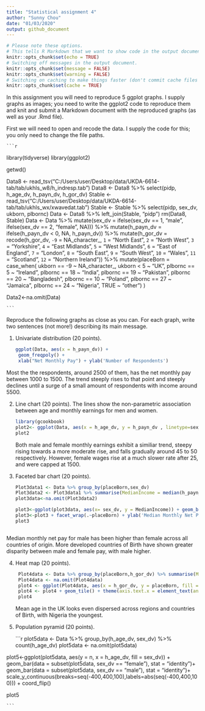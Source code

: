 ```yaml
---
title: "Statistical assignment 4"
author: "Sunny Chou"
date: "01/03/2020"
output: github_document
---
```


```r
# Please note these options.
# This tells R Markdown that we want to show code in the output document.
knitr::opts_chunk$set(echo = TRUE)
# Switching off messages in the output document. 
knitr::opts_chunk$set(message = FALSE)
knitr::opts_chunk$set(warning = FALSE)
# Switching on caching to make things faster (don't commit cache files on Github).
knitr::opts_chunk$set(cache = TRUE)
```

In this assignment you will need to reproduce 5 ggplot graphs. I supply graphs as images; you need to write the ggplot2 code to reproduce them and knit and submit a Markdown document with the reproduced graphs (as well as your .Rmd file).

First we will need to open and recode the data. I supply the code for this; you only need to change the file paths.

    ```r
library(tidyverse)
library(ggplot2)
    
getwd()

Data8 <- read_tsv("C:/Users/user/Desktop/data/UKDA-6614-tab/tab/ukhls_w8/h_indresp.tab")
Data8 <- Data8 %>%
        select(pidp, h_age_dv, h_payn_dv, h_gor_dv)
Stable <- read_tsv("C:/Users/user/Desktop/data/UKDA-6614-tab/tab/ukhls_wx/xwavedat.tab")
Stable <- Stable %>%
        select(pidp, sex_dv, ukborn, plbornc)
Data <- Data8 %>% left_join(Stable, "pidp")
rm(Data8, Stable)
Data <- Data %>%
        mutate(sex_dv = ifelse(sex_dv == 1, "male",
                           ifelse(sex_dv == 2, "female", NA))) %>%
        mutate(h_payn_dv = ifelse(h_payn_dv < 0, NA, h_payn_dv)) %>%
        mutate(h_gor_dv = recode(h_gor_dv,
                         `-9` = NA_character_,
                         `1` = "North East",
                         `2` = "North West",
                         `3` = "Yorkshire",
                         `4` = "East Midlands",
                         `5` = "West Midlands",
                         `6` = "East of England",
                         `7` = "London",
                         `8` = "South East",
                         `9` = "South West",
                         `10` = "Wales",
                         `11` = "Scotland",
                         `12` = "Northern Ireland")) %>%
        mutate(placeBorn = case_when(
                ukborn  == -9 ~ NA_character_,
                ukborn < 5 ~ "UK",
                plbornc == 5 ~ "Ireland",
                plbornc == 18 ~ "India",
                plbornc == 19 ~ "Pakistan",
                plbornc == 20 ~ "Bangladesh",
                plbornc == 10 ~ "Poland",
                plbornc == 27 ~ "Jamaica",
                plbornc == 24 ~ "Nigeria",
                TRUE ~ "other")
        )

Data2<-na.omit(Data)


    ```

Reproduce the following graphs as close as you can. For each graph, write two sentences (not more!) describing its main message.  

1. Univariate distribution (20 points).

    ```r
    
ggplot(Data, aes(x = h_payn_dv)) +
  geom_freqpoly() +
  xlab("Net Monthly Pay") + ylab('Number of Respondents')
 
    ```

Most the the respondents, around 2500 of them, has the net monthly pay between 1000 to 1500. The trend steeply rises to that point and steeply 
declines until a surge of a small amount of respondents with income around 5500.



2. Line chart (20 points). The lines show the non-parametric association between age and monthly earnings for men and women.

    ```r
library(gcookbook)
plot2<- ggplot(Data, aes(x = h_age_dv, y = h_payn_dv , linetype=sex_dv)) + geom_smooth()+ xlim(16,65) + xlab("Age") + ylab('Monthly Earnings')
plot2

    ```
Both male and female monthly earnings exhibit a similiar trend, steepy rising towards a more moderate rise, and falls gradually around 45 to 50 respectively. However, female wages rise at a much slower rate after 25, and were capped at 1500.



3. Faceted bar chart (20 points).

    ```r
    
    Plot3data1 <- Data %>% group_by(placeBorn,sex_dv) 
    Plot3data2 <- Plot3data1 %>% summarise(MedianIncome = median(h_payn_dv, na.rm = TRUE))
    plot3data<-na.omit(Plot3data2)
    
    plot3<-ggplot(plot3data, aes(x= sex_dv, y = MedianIncome)) + geom_bar(stat = "identity") + ylim(0,2000)
    plot3<-plot3 + facet_wrap(.~placeBorn) + ylab('Median Monthly Net Pay') + xlab('Sex')
    plot3
    

    
    ```

Median monthly net pay for male has been higher than female across all countries of origin. More developed countries of Birth have shown greater disparity between male and female pay, with male higher.


4. Heat map (20 points).

    ```r
    
     Plot4data <- Data %>% group_by(placeBorn,h_gor_dv) %>% summarise(MeanAge = mean(h_age_dv, na.rm = TRUE))
     Plot4data <- na.omit(Plot4data)
     plot4 <- ggplot(Plot4data, aes(x = h_gor_dv, y = placeBorn, fill = MeanAge))  + xlab('Region') + ylab('Countries of Birth')
     plot4 <- plot4 + geom_tile() + theme(axis.text.x = element_text(angle = 90, hjust = 1))
     plot4
    
    ```
Mean age in the UK looks even dispersed across regions and countries of Birth, with Nigeria the youngest.

5. Population pyramid (20 points).

    ```r
 plot5data <- Data %>% group_by(h_age_dv, sex_dv) %>% count(h_age_dv) 
 plot5data <- na.omit(plot5data)

    
  plot5<-ggplot(plot5data, aes(y = n, x = h_age_dv, fill = sex_dv)) + 
  geom_bar(data = subset(plot5data, sex_dv == "female"), stat = "identity")+
      geom_bar(data = subset(plot5data, sex_dv == "male"), stat = "identity")+
      scale_y_continuous(breaks=seq(-400,400,100),labels=abs(seq(-400,400,100))) +
      coord_flip()
      
  plot5
    
    
    ```
